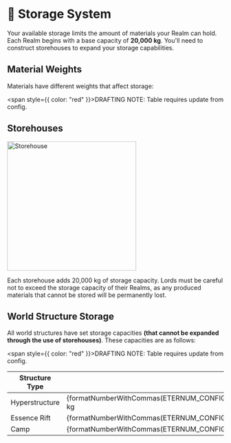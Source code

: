 
# 🏺 Storage System

Your available storage limits the amount of materials your Realm can hold. Each Realm begins with a base capacity of
**20,000 kg**. You'll need to
construct storehouses to expand your storage capabilities.

## Material Weights

Materials have different weights that affect storage:

<span style={{ color: "red" }}>DRAFTING NOTE: Table requires update from config.</span>

<BlitzWeightTable />

## Storehouses 

<img src="/images/buildings/construction/storehouse.png" alt="Storehouse" width="300" className="float-right"/>

Each storehouse adds 20,000 kg of storage capacity. Lords 
must be careful not to exceed the storage capacity of their Realms, as any produced materials that cannot be stored will be permanently lost.

## World Structure Storage

All world structures have set storage capacities **(that cannot be expanded through the use of storehouses)**. These
capacities are as follows:

<span style={{ color: "red" }}>DRAFTING NOTE: Table requires update from config.</span>

| Structure Type | Storage Capacity                                                                                             |
| -------------- | ------------------------------------------------------------------------------------------------------------ |
| Hyperstructure | {formatNumberWithCommas(ETERNUM_CONFIG().carryCapacityGram[CapacityConfig.HyperstructureStructure]/1000)} kg |
| Essence Rift   | {formatNumberWithCommas(ETERNUM_CONFIG().carryCapacityGram[CapacityConfig.EssenceRift]/1000)} kg             |
| Camp           | {formatNumberWithCommas(ETERNUM_CONFIG().carryCapacityGram[CapacityConfig.Camp]/1000)} kg                    |

